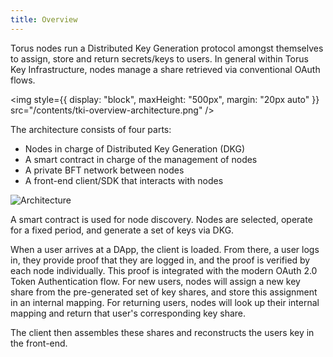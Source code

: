 ```yaml
---
title: Overview
---
```


Torus nodes run a Distributed Key Generation protocol amongst themselves to assign, store and return secrets/keys to users. In general within Torus
Key Infrastructure, nodes manage a share retrieved via conventional OAuth flows.

<img style={{ display: "block", maxHeight: "500px", margin: "20px auto" }} src="/contents/tki-overview-architecture.png" />

The architecture consists of four parts:‌

- Nodes in charge of Distributed Key Generation \(DKG\)
- A smart contract in charge of the management of nodes
- A private BFT network between nodes
- A front-end client/SDK that interacts with nodes

![Architecture](/contents/graph-6-final.png)

A smart contract is used for node discovery. Nodes are selected, operate for a fixed period, and generate a set of keys via DKG.‌

When a user arrives at a DApp, the client is loaded. From there, a user logs in, they provide proof that they are logged in, and the proof is verified
by each node individually. This proof is integrated with the modern OAuth 2.0 Token Authentication flow. For new users, nodes will assign a new key
share from the pre-generated set of key shares, and store this assignment in an internal mapping. For returning users, nodes will look up their
internal mapping and return that user's corresponding key share.‌

The client then assembles these shares and reconstructs the users key in the front-end.
